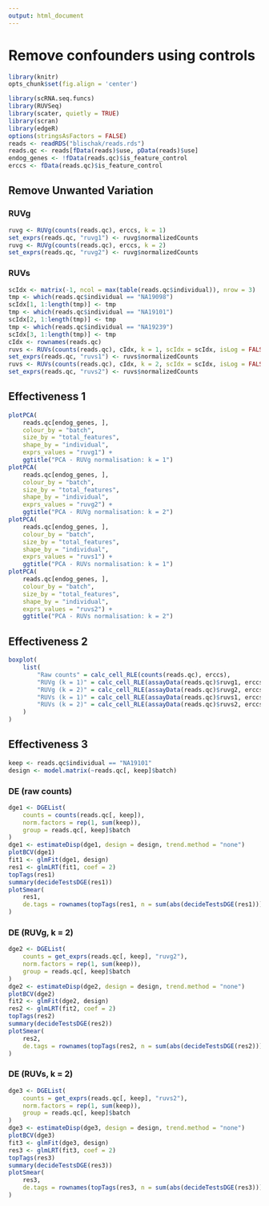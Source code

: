 ```yaml
---
output: html_document
---
```


# Remove confounders using controls

```r
library(knitr)
opts_chunk$set(fig.align = 'center')
```

```r
library(scRNA.seq.funcs)
library(RUVSeq)
library(scater, quietly = TRUE)
library(scran)
library(edgeR)
options(stringsAsFactors = FALSE)
reads <- readRDS("blischak/reads.rds")
reads.qc <- reads[fData(reads)$use, pData(reads)$use]
endog_genes <- !fData(reads.qc)$is_feature_control
erccs <- fData(reads.qc)$is_feature_control
```

## Remove Unwanted Variation

### RUVg

```r
ruvg <- RUVg(counts(reads.qc), erccs, k = 1)
set_exprs(reads.qc, "ruvg1") <- ruvg$normalizedCounts
ruvg <- RUVg(counts(reads.qc), erccs, k = 2)
set_exprs(reads.qc, "ruvg2") <- ruvg$normalizedCounts
```

### RUVs

```r
scIdx <- matrix(-1, ncol = max(table(reads.qc$individual)), nrow = 3)
tmp <- which(reads.qc$individual == "NA19098")
scIdx[1, 1:length(tmp)] <- tmp
tmp <- which(reads.qc$individual == "NA19101")
scIdx[2, 1:length(tmp)] <- tmp
tmp <- which(reads.qc$individual == "NA19239")
scIdx[3, 1:length(tmp)] <- tmp
cIdx <- rownames(reads.qc)
ruvs <- RUVs(counts(reads.qc), cIdx, k = 1, scIdx = scIdx, isLog = FALSE)
set_exprs(reads.qc, "ruvs1") <- ruvs$normalizedCounts
ruvs <- RUVs(counts(reads.qc), cIdx, k = 2, scIdx = scIdx, isLog = FALSE)
set_exprs(reads.qc, "ruvs2") <- ruvs$normalizedCounts
```

## Effectiveness 1

```r
plotPCA(
    reads.qc[endog_genes, ],
    colour_by = "batch",
    size_by = "total_features",
    shape_by = "individual",
    exprs_values = "ruvg1") +
    ggtitle("PCA - RUVg normalisation: k = 1")
plotPCA(
    reads.qc[endog_genes, ],
    colour_by = "batch",
    size_by = "total_features",
    shape_by = "individual",
    exprs_values = "ruvg2") +
    ggtitle("PCA - RUVg normalisation: k = 2")
plotPCA(
    reads.qc[endog_genes, ],
    colour_by = "batch",
    size_by = "total_features",
    shape_by = "individual",
    exprs_values = "ruvs1") +
    ggtitle("PCA - RUVs normalisation: k = 1")
plotPCA(
    reads.qc[endog_genes, ],
    colour_by = "batch",
    size_by = "total_features",
    shape_by = "individual",
    exprs_values = "ruvs2") +
    ggtitle("PCA - RUVs normalisation: k = 2")
```

## Effectiveness 2

```r
boxplot(
    list(
        "Raw counts" = calc_cell_RLE(counts(reads.qc), erccs),
        "RUVg (k = 1)" = calc_cell_RLE(assayData(reads.qc)$ruvg1, erccs),
        "RUVg (k = 2)" = calc_cell_RLE(assayData(reads.qc)$ruvg2, erccs),
        "RUVs (k = 1)" = calc_cell_RLE(assayData(reads.qc)$ruvs1, erccs),
        "RUVs (k = 2)" = calc_cell_RLE(assayData(reads.qc)$ruvs2, erccs)
    )
)
```

## Effectiveness 3

```r
keep <- reads.qc$individual == "NA19101"
design <- model.matrix(~reads.qc[, keep]$batch)
```

### DE (raw counts)
```r
dge1 <- DGEList(
    counts = counts(reads.qc[, keep]), 
    norm.factors = rep(1, sum(keep)),
    group = reads.qc[, keep]$batch
)
dge1 <- estimateDisp(dge1, design = design, trend.method = "none")
plotBCV(dge1)
fit1 <- glmFit(dge1, design)
res1 <- glmLRT(fit1, coef = 2)
topTags(res1)
summary(decideTestsDGE(res1))
plotSmear(
    res1, 
    de.tags = rownames(topTags(res1, n = sum(abs(decideTestsDGE(res1))))$table)
)
```

### DE (RUVg, k = 2)
```r
dge2 <- DGEList(
    counts = get_exprs(reads.qc[, keep], "ruvg2"), 
    norm.factors = rep(1, sum(keep)),
    group = reads.qc[, keep]$batch
)
dge2 <- estimateDisp(dge2, design = design, trend.method = "none")
plotBCV(dge2)
fit2 <- glmFit(dge2, design)
res2 <- glmLRT(fit2, coef = 2)
topTags(res2)
summary(decideTestsDGE(res2))
plotSmear(
    res2, 
    de.tags = rownames(topTags(res2, n = sum(abs(decideTestsDGE(res2))))$table)
)
```

### DE (RUVs, k = 2)
```r
dge3 <- DGEList(
    counts = get_exprs(reads.qc[, keep], "ruvs2"), 
    norm.factors = rep(1, sum(keep)),
    group = reads.qc[, keep]$batch
)
dge3 <- estimateDisp(dge3, design = design, trend.method = "none")
plotBCV(dge3)
fit3 <- glmFit(dge3, design)
res3 <- glmLRT(fit3, coef = 2)
topTags(res3)
summary(decideTestsDGE(res3))
plotSmear(
    res3, 
    de.tags = rownames(topTags(res3, n = sum(abs(decideTestsDGE(res3))))$table)
)
```
